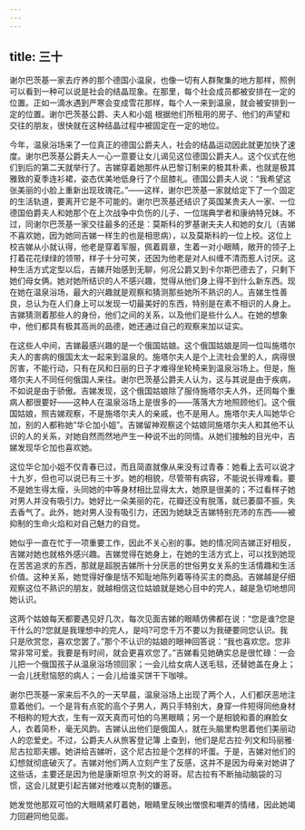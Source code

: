 ```yaml
---
---
---
```

title: 三十
---




谢尔巴茨基一家去疗养的那个德国小温泉，也像一切有人群聚集的地方那样，照例可以看到一种可以说是社会的结晶现象。在那里，每个社会成员都被安排在一定的位置。正如一滴水遇到严寒会变成雪花那样，每个人一来到温泉，就会被安排到一定的位置。谢尔巴茨基公爵、夫人和小姐 根据他们所租用的房子、他们的声望和交往的朋友，很快就在这种结晶过程中被固定在一定的地位。

今年，温泉浴场来了一位真正的德国公爵夫人，社会的结晶运动因此就更加快了速度。谢尔巴茨基公爵夫人一心一意要让女儿谒见这位德国公爵夫人。这个仪式在他们到后的第二天就举行了。吉娣穿着她那件从巴黎订制来的极其朴素，也就是极其雅致的夏季连衫裙，姿态优美地低身行了个屈膝礼。德国公爵夫人说：“我希望这张美丽的小脸上重新出现玫瑰花。”——这样，谢尔巴茨基一家就给定下了一个固定的生活轨道，要离开它是不可能的。谢尔巴茨基还结识了英国某贵夫人一家、一位德国伯爵夫人和她那个在上次战争中负伤的儿子、一位瑞典学者和康纳特兄妹。不过，同谢尔巴茨基一家交往最多的还是：莫斯科的罗基谢夫夫人和她的女儿（吉娣不喜欢她，因为她同吉娣一样生的也是相思病），以及莫斯科的一位上校。这位上校吉娣从小就认得，他老是穿着军服，佩着肩章，生着一对小眼睛，敞开的领子上打着花花绿绿的领带，样子十分可笑，还因为他老是对人纠缠不清而惹人讨厌。这种生活方式定型以后，吉娣开始感到无聊，何况公爵又到卡尔斯巴德去了，只剩下她们母女俩。她对她所结识的人不感兴趣，觉得从他们身上得不到什么新东西。现在她在温泉浴场，最大的兴趣就是观察和猜测那些她所不熟识的人。吉娣生性善良，总认为在人们身上可以发现一切最美好的东西，特别是在素不相识的人身上。吉娣猜测着那些人的身份，他们之间的关系，以及他们是些什么人。在她的想象中，他们都具有极其高尚的品德，她还通过自己的观察来加以证实。

在这些人中间，吉娣最感兴趣的是一个俄国姑娘。这个俄国姑娘是同一位叫施塔尔夫人的害病的俄国太太一起来到温泉的。施塔尔夫人是个上流社会里的人，病得很厉害，不能行动，只有在风和日丽的日子才难得坐轮椅来到温泉浴场上。但是，施塔尔夫人不同任何俄国人来往。谢尔巴茨基公爵夫人认为，这与其说是由于疾病，不如说是由于骄傲。吉娣发现，这个俄国姑娘除了服侍施塔尔夫人外，还同每个重病人都很要好——这种人在温泉浴场上是很多的——落落大方地照顾他们。这个俄国姑娘，照吉娣观察，不是施塔尔夫人的亲戚，也不是用人。施塔尔夫人叫她华仑加，别的人都称她“华仑加小姐”。吉娣留神观察这个姑娘同施塔尔夫人和其他不认识的人的关系，对她自然而然地产生一种说不出的同情。从她们接触的目光中，吉娣发现华仑加也喜欢她。

这位华仑加小姐不仅青春已过，而且简直就像从来没有过青春：她看上去可以说才十九岁，但也可以说已有三十岁。她的相貌，尽管带有病容，不能说长得难看。要不是她生得太瘦，头同她的中等身材相比显得太大，她原是很美的；不过看样子她对男人并没有吸引力。她好比一朵美丽的花，花瓣还没有脱落，就已萎靡不振，失去香气了。此外，她对男人没有吸引力，还因为她缺乏吉娣特别充沛的东西——被抑制的生命火焰和对自己魅力的自觉。

她似乎一直在忙于一项重要工作，因此不关心别的事。她的情况同吉娣正好相反，吉娣对她也就格外感兴趣。吉娣觉得在她身上，在她的生活方式上，可以找到她现在苦苦追求的东西，那就是超脱吉娣所十分厌恶的世俗男女关系的生活情趣和生活价值。这种关系，她觉得好像是恬不知耻地陈列着等待买主的商品。吉娣越是仔细观察这位不熟识的朋友，就越相信这位姑娘就是她心目中的完人，越是急切地想同她认识。

这两个姑娘每天都要遇见好几次，每次见面吉娣的眼睛仿佛都在说：“您是谁?您是干什么的?您就是我理想中的完人，是吗?可您千万不要以为我硬要同您认识。我只是欣赏您，喜欢您罢了。”那个不认识的姑娘的眼神回答说：“我也喜欢您。您非常非常可爱。我要是有时间，就会更喜欢您了。”吉娣看见她确实总是很忙碌：一会儿把一个俄国孩子从温泉浴场领回家；一会儿给女病人送毛毯，还替她盖在身上；一会儿抚慰恼怒的病人；一会儿给谁买饼干下咖啡。

谢尔巴茨基一家来后不久的一天早晨，温泉浴场上出现了两个人，人们都厌恶地注意着他们。一个是背有点驼的高个子男人，两只手特别大，身穿一件短得同他身材不相称的短大衣，生有一双天真而可怕的乌黑眼睛；另一个是相貌和善的麻脸女人，衣着简朴，毫无风韵。吉娣认出他们是俄国人，就在头脑里构思着他们美丽动人的恋爱史。不过，公爵夫人从旅客登记簿 上查到，他们是尼古拉·列文和玛丽雅·尼古拉耶夫娜。她讲给吉娣听，这个尼古拉是个怎样的坏蛋。于是，吉娣对他们的幻想就彻底破灭了。吉娣对他们两人立刻产生了反感，这并不是因为母亲对她讲了这些话，主要还是因为他是康斯坦京·列文的哥哥。尼古拉有不断抽动脑袋的习惯，这会儿就更引起吉娣对他难以克制的嫌恶。

她发觉他那双可怕的大眼睛紧盯着她，眼睛里反映出憎恨和嘲弄的情绪，因此她竭力回避同他见面。